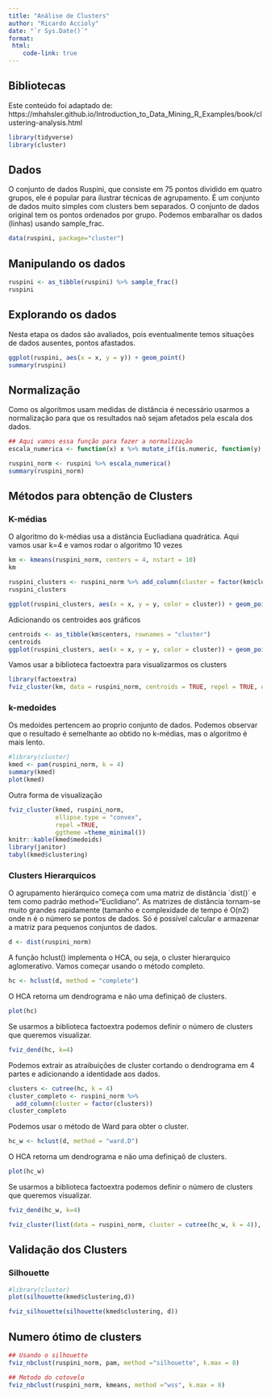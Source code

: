 ```yaml
---
title: "Análise de Clusters"
author: "Ricardo Accioly"
date: "`r Sys.Date()`"
format:
 html:
    code-link: true
---
```


## Bibliotecas

Este conteúdo foi adaptado de: https://mhahsler.github.io/Introduction_to_Data_Mining_R_Examples/book/clustering-analysis.html

```r
library(tidyverse)
library(cluster)
```

## Dados

O conjunto de dados Ruspini, que consiste em 75 pontos dividido em quatro grupos, ele é popular para ilustrar técnicas de agrupamento. É um conjunto de dados muito simples com clusters bem separados. O conjunto de dados original tem os pontos ordenados por grupo. Podemos embaralhar os dados (linhas) usando sample_frac.

```r
data(ruspini, package="cluster")
```

## Manipulando os dados

```r
ruspini <- as_tibble(ruspini) %>% sample_frac()
ruspini

```

## Explorando os dados

Nesta etapa os dados são avaliados, pois eventualmente temos situações de dados ausentes, pontos afastados.

```r
ggplot(ruspini, aes(x = x, y = y)) + geom_point()
summary(ruspini)
```

## Normalização

Como os algoritmos usam medidas de distância é necessário usarmos a normalização para que os resultados naõ sejam afetados pela escala dos dados.

```r
## Aqui vamos essa função para fazer a normalização
escala_numerica <- function(x) x %>% mutate_if(is.numeric, function(y) as.vector(scale(y)))

ruspini_norm <- ruspini %>% escala_numerica()
summary(ruspini_norm)
```

## Métodos para obtenção de Clusters

### K-médias

O algoritmo do k-médias usa a distância Eucliadiana quadrática. Aqui vamos usar k=4 e vamos rodar o algoritmo 10 vezes

```r
km <- kmeans(ruspini_norm, centers = 4, nstart = 10)
km
```

```r
ruspini_clusters <- ruspini_norm %>% add_column(cluster = factor(km$cluster))
ruspini_clusters
```

```r
ggplot(ruspini_clusters, aes(x = x, y = y, color = cluster)) + geom_point()
```

Adicionando os centroides aos gráficos

```r
centroids <- as_tibble(km$centers, rownames = "cluster")
centroids
ggplot(ruspini_clusters, aes(x = x, y = y, color = cluster)) + geom_point() + geom_point(data = centroids, aes(x = x, y = y, color = cluster), shape = 3, size = 10)
```

Vamos usar a biblioteca factoextra para visualizarmos os clusters

```r
library(factoextra)
fviz_cluster(km, data = ruspini_norm, centroids = TRUE, repel = TRUE, ellipse.type = "norm")
```

### k-medoides

Os medoides pertencem ao proprio conjunto de dados. Podemos observar que o resultado é semelhante ao obtido no k-médias, mas o algoritmo é mais lento.

```r
#library(cluster)
kmed <- pam(ruspini_norm, k = 4)
summary(kmed)
plot(kmed)
```

Outra forma de visualização

```r
fviz_cluster(kmed, ruspini_norm,
             ellipse.type = "convex",
             repel =TRUE,
             ggtheme =theme_minimal())
knitr::kable(kmed$medoids)
library(janitor)
tabyl(kmed$clustering)
```

### Clusters Hierarquicos

O agrupamento hierárquico começa com uma matriz de distância ´dist()´ e tem como padrão method="Euclidiano". As matrizes de distância tornam-se muito grandes rapidamente (tamanho e complexidade de tempo é O(n2) onde n é o número se pontos de dados. Só é possível calcular e armazenar a matriz para pequenos conjuntos de dados.

```r
d <- dist(ruspini_norm)
```

A função hclust() implementa o HCA, ou seja, o cluster hierarquico aglomerativo. Vamos começar usando o método completo.

```r
hc <- hclust(d, method = "complete")
```

O HCA retorna um dendrograma e não uma definiçaõ de clusters.

```r
plot(hc)
```

Se usarmos a biblioteca factoextra podemos definir o número de clusters que queremos visualizar.

```r
fviz_dend(hc, k=4)
```

Podemos extrair as atraibuições de cluster cortando o dendrograma em 4 partes e adicionando a identidade aos dados.

```r
clusters <- cutree(hc, k = 4)
cluster_completo <- ruspini_norm %>%
  add_column(cluster = factor(clusters))
cluster_completo
```

Podemos usar o método de Ward para obter o cluster.

```r
hc_w <- hclust(d, method = "ward.D")
```

O HCA retorna um dendrograma e não uma definiçaõ de clusters.

```r
plot(hc_w)
```

Se usarmos a biblioteca factoextra podemos definir o número de clusters que queremos visualizar.

```r
fviz_dend(hc_w, k=4)
```

```r
fviz_cluster(list(data = ruspini_norm, cluster = cutree(hc_w, k = 4)), geom = "point")
```

## Validação dos Clusters

### Silhouette

```r
#library(cluster)
plot(silhouette(kmed$clustering,d))
```

```r
fviz_silhouette(silhouette(kmed$clustering, d))
```

## Numero ótimo de clusters

```r
## Usando o silhouette
fviz_nbclust(ruspini_norm, pam, method ="silhouette", k.max = 8)

## Metodo do cotovelo
fviz_nbclust(ruspini_norm, kmeans, method ="wss", k.max = 8)
```

## 

